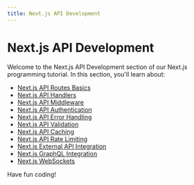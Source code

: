 ```yaml
---
title: Next.js API Development
---
```


# Next.js API Development

Welcome to the Next.js API Development section of our Next.js programming tutorial. In this section, you'll learn about:

- [Next.js API Routes Basics](./0-nextjs-api-routes-basics.mdx)
- [Next.js API Handlers](./1-nextjs-api-handlers.mdx)
- [Next.js API Middleware](./2-nextjs-api-middleware.mdx)
- [Next.js API Authentication](./3-nextjs-api-authentication.mdx)
- [Next.js API Error Handling](./4-nextjs-api-error-handling.mdx)
- [Next.js API Validation](./5-nextjs-api-validation.mdx)
- [Next.js API Caching](./6-nextjs-api-caching.mdx)
- [Next.js API Rate Limiting](./7-nextjs-api-rate-limiting.mdx)
- [Next.js External API Integration](./8-nextjs-external-api-integration.mdx)
- [Next.js GraphQL Integration](./9-nextjs-graphql-integration.mdx)
- [Next.js WebSockets](./10-nextjs-websockets.mdx)

Have fun coding!